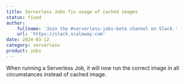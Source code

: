 ```yaml
---
title: Serverless Jobs fix usage of cached images
status: fixed
author:
    fullname: 'Join the #serverless-jobs-beta channel on Slack.'
    url: 'https://slack.scaleway.com'
date: 2024-03-12
category: serverless
product: jobs
---
```


When running a Serverless Job, it will now run the correct image in all circumstances instead of cached image.


